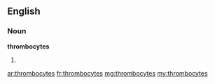 ==English==

===Noun===
'''thrombocytes'''

# {{plural of|thrombocyte}}

[[ar:thrombocytes]]
[[fr:thrombocytes]]
[[mg:thrombocytes]]
[[my:thrombocytes]]
